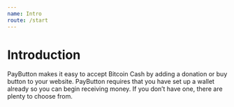 ```yaml
---
name: Intro
route: /start
---
```


# Introduction

PayButton makes it easy to accept Bitcoin Cash by adding a donation or buy button to your website. PayButton requires that you have set up a wallet already so you can begin receiving money. If you don’t have one, there are plenty to choose from.